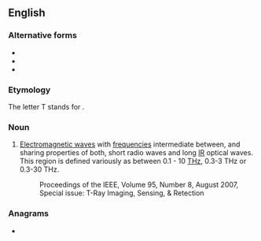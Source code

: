 {{also|tray}}
==English==
{{wikipedia}}

===Alternative forms===
* {{l|en|submillimeter wave radiation}}
* {{l|en|terahertz radiation}}
* {{l|en|T-wave}}

===Etymology===
The letter T stands for {{m|en|terahertz}}.

===Noun===
{{en-noun|head=T-[[ray]]}}

# {{lb|en|engineering}} [[electromagnetic wave|Electromagnetic wave]]s with [[frequency|frequencies]] intermediate between, and sharing properties of both, short radio waves and long [[IR]] optical waves. This region is defined variously as between 0.1 - 10 [[THz]], 0.3-3 THz or 0.3-30 THz.
#: Proceedings of the IEEE, Volume 95, Number 8, August 2007, Special issue: T-Ray Imaging, Sensing, & Retection

===Anagrams===
* {{anagrams|en|a=arty|Arty|arty}}